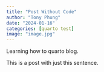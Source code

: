 ```yaml
---
title: "Post Without Code"
author: "Tony Phung"
date: "2024-01-16"
categories: [quarto test]
image: "image.jpg"
---
```


Learning how to quarto blog.

This is a post with just this sentence.
